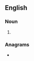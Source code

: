 ==English==

===Noun===
{{head|en|noun plural form}}

# {{plural of|zooarchaeologist|lang=en}}

===Anagrams===
* {{anagrams|en|archaeozoologists}}